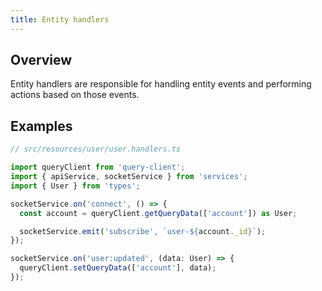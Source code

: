 ```yaml
---
title: Entity handlers
---
```


## Overview

Entity handlers are responsible for handling entity events and performing actions based on those events.

## Examples

```typescript
// src/resources/user/user.handlers.ts

import queryClient from 'query-client';
import { apiService, socketService } from 'services';
import { User } from 'types';

socketService.on('connect', () => {
  const account = queryClient.getQueryData(['account']) as User;

  socketService.emit('subscribe', `user-${account._id}`);
});

socketService.on('user:updated', (data: User) => {
  queryClient.setQueryData(['account'], data);
});
```